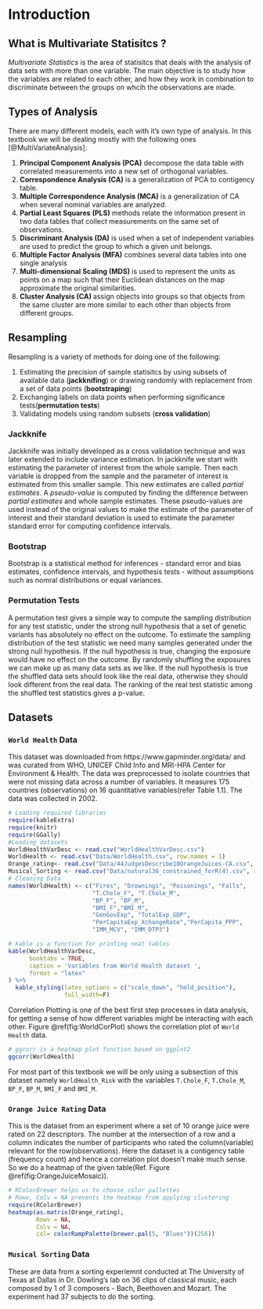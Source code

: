 # Introduction {#intro}


## What is Multivariate Statisitcs ?

*Multivariate Statistics* is the area of statisitcs that deals with the analysis of data sets with more than one variable. The main objective is to study how the variables are related to each other, and how they work in combination to discriminate between the groups on whcih the observations are made.

## Types of Analysis 

There are many different models, each with it's own type of analysis. In this textbook we will be dealing mostly with the following ones [@MultiVariateAnalysis]:

1. **Principal Component Analysis (PCA)** decompose the data table with correlated measurements into a new set of orthogonal variables. 
2. **Correspondence Analysis (CA)** is a generalization of PCA to contigency table.
3. **Multiple Correspondence Analysis (MCA)** is a generalization of CA when several nominal variables are analyzed. 
4. **Partial Least Squares (PLS)** methods relate the information present in two data tables that collect measurements on the same set of observations.
5. **Discriminant Analysis (DA)**  is used when a set of independent variables are used to predict the group to which a given unit belongs.
6. **Multiple Factor Analysis (MFA)** combines several data tables into one single analysis
7. **Multi-dimensional Scaling (MDS)** is used to represent the units as points on a map such that their Euclidean distances on the map approximate the original similarities.
8. **Cluster Analysis (CA) ** assign objects into groups so that objects from the same cluster are more similar to each other than objects from different groups.

## Resampling 

Resampling is a variety of methods for doing one of the following:

1. Estimating the precision of sample statisitcs by using subsets of available data (**jackknifing**) or drawing randomly with replacement from a set of data points (**bootstraping**)
2. Exchanging labels on data points when performing significance tests(**permutation tests**)
3. Validating models using random subsets (**cross validation**)

### Jackknife 

Jackknife was initially developed as a cross validation technique and was later extended to include variance estimation. In jackknife we start with estimating the parameter of interest from the whole sample. Then each variable is dropped from the sample and the parameter of interest is estimated from this smaller sample. This new estimates are called *partial estimates*. A *pseudo-value* is computed by finding the difference between *partial estimates* and whole sample estimates. These pseudo-values are used instead of the original values to make the estimate of the parameter of interest and their standard deviation is used to estimate the parameter standard error for computing confidence intervals.

### Bootstrap

Bootstrap is a statistical method for inferences - standard error and bias estimates, confidence intervals, and hypothesis tests - without assumptions such as nomral distributions or equal variances.

### Permutation Tests

A permutation test gives a simple way to compute the sampling distribution for any test statistic, under the strong null hypothesis that a set of genetic variants has absolutely no effect on the outcome. To estimate the sampling distribution of the test statistic we need many samples generated under the strong null hypothesis. If the null hypothesis is true, changing the exposure would have no effect on the outcome. By randomly shuffling the exposures we can make up as many data sets as we like. If the null hypothesis is true the shuffled data sets should look like the real data, otherwise they should look different from the real data. The ranking of the real test statistic among the shuffled test statistics gives a p-value.

## Datasets 

### `World Health` Data {-}

This dataset was downloaded from https://www.gapminder.org/data/ and was curated from WHO, UNICEF Child Info and MRI-HPA Center for Environment & Health. The data was preprocessed to isolate countries that were not missing data across a number of variables. It measures 175 countries (observations) on 16 quantitative variables(refer Table 1.1). The data was collected in 2002.

```r
# Loading required libraries 
require(kableExtra)
require(knitr)
require(GGally)
#Loading datasets
WorldHealthVarDesc <- read.csv("WorldHealthVarDesc.csv")
WorldHealth <- read.csv("Data/WorldHealth.csv", row.names = 1)
Orange_rating<- read.csv("Data/44JudgesDescribe10OrangeJuices-CA.csv", row.names = 1)
Musical_Sorting <- read.csv("Data/natural36_constrained_forR(4).csv", row.names = 1)
# Cleaning Data 
names(WorldHealth) <- c("Fires", "Drownings", "Poisonings", "Falls",
                        "T.Chole_F", "T.Chole_M",
                        "BP_F", "BP_M",
                        "BMI_F","BMI_M",
                        "GenGovExp", "TotalExp_GDP", 
                        "PerCapitaExp_XchangeRate","PerCapita_PPP",
                        "IMM_MCV", "IMM_DTP3")
```

```r
# kable is a function for printing neat tables 
kable(WorldHealthVarDesc, 
      booktabs = TRUE,
      caption = 'Variables from World Health dataset ', 
      format = "latex"
) %>% 
  kable_styling(latex_options = c("scale_down", "hold_position"), 
                full_width=F)
```

Correlation Plotting is one of the best first step processes in data analysis, for getting a sense of how different variables might be interacting with each other. Figure \@ref(fig:WorldCorPlot) shows the correlation plot of `World Health` data.

```r
# ggcorr is a heatmap plot function based on ggplot2
ggcorr(WorldHealth)
```

For most part of this textbook we will be only using a subsection of this dataset namely `WorldHealth_Risk` with the variables `T.Chole_F`, `T.Chole_M`, `BP_F`, `BP_M`, `BMI_F` and `BMI_M`. 
    
### `Orange Juice Rating` Data {-} 

This is the dataset from an experiment where a set of 10 orange juice were rated on 22 descriptors. The number at the intersection of a row and a column indicates the number of participants who rated the column(variable) relevant for the row(observations). Here the dataset is a contigency table (frequency count) and hence a correlation plot doesn't make much sense. So we do a heatmap of the given table(Ref. Figure \@ref(fig:OrangeJuiceMosaic)). 

```r
# RColorBrewer helps us to choose color pallettes 
# Rowv, Colv = NA prevents the heatmap from applying clustering 
require(RColorBrewer)
heatmap(as.matrix(Orange_rating), 
        Rowv = NA, 
        Colv = NA, 
        col= colorRampPalette(brewer.pal(5, "Blues"))(256))
```

### `Musical Sorting` Data {-} 

These are data from a sorting experiemnt conducted at The University of Texas at Dallas in Dr. Dowling's lab on 36 clips of classical music, each composed by 1 of 3 composers - Bach, Beethoven and Mozart. The experiment had 37 subjects to do the sorting. 



